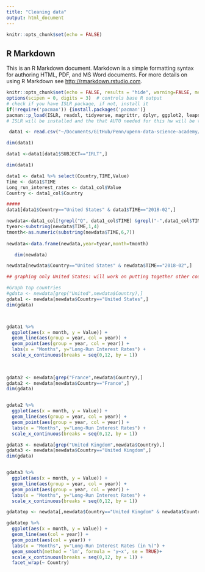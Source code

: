 ```yaml
---
title: "Cleaning data"
output: html_document
---
```


```r
knitr::opts_chunk$set(echo = FALSE)
```

## R Markdown

This is an R Markdown document. Markdown is a simple formatting syntax for authoring HTML, PDF, and MS Word documents. For more details on using R Markdown see <http://rmarkdown.rstudio.com>.

```r
knitr::opts_chunk$set(echo = FALSE, results = "hide", warning=FALSE, message=FALSE, fig.width=8, fig.height=4)
options(scipen = 0, digits = 3)  # controls base R output
# check if you have ISLR package, if not, install it
if(!require('pacman')) {install.packages('pacman')}
pacman::p_load(ISLR, readxl, tidyverse, magrittr, dplyr, ggplot2, leaps, car, contrast) 
# ISLR will be installed and the that AUTO needed for this hw will be there
```


```r
 data1 <- read.csv("~/Documents/GitHub/Penn/upenn-data-science-academy/Final Project/Data/OECD Data/long_term_interest_rates.csv", header=T, stringsAsFactors = FALSE)

dim(data1)
```

```r
data1 <-data1[data1$SUBJECT=="IRLT",]

dim(data1)
```


```r
data1 <- data1 %>% select(Country,TIME,Value)
Time <- data1$TIME
Long_run_interest_rates <- data1_col$Value
Country <- data1_col$Country

#####
data1[data1$Country=="United States" & data1$TIME=="2018-02",]

newdata<-data1_col[!grepl("Q", data1_col$TIME) &grepl("-",data1_col$TIME),]
tyear<-substring(newdata$TIME,1,4)
tmonth<-as.numeric(substring(newdata$TIME,6,7))
 
newdata<-data.frame(newdata,year=tyear,month=tmonth)

   dim(newdata)

```
```r
newdata[newdata$Country=="United States" & newdata$TIME=="2018-02",]
```


```r
## graphing only United States: will work on putting together other countries tomorrow

#Graph top countries
#gdata <- newdata[grep("United",newdata$Country),]
gdata1 <- newdata[newdata$Country=="United States",]
dim(gdata)




```


```r
gdata1 %>% 
  ggplot(aes(x = month, y = Value)) +
  geom_line(aes(group = year, col = year)) +
  geom_point(aes(group = year, col = year)) +
  labs(x = "Months", y="Long-Run Interest Rates") +
  scale_x_continuous(breaks = seq(0,12, by = 1)) 
  
            
```


```r
gdata2 <- newdata[grep("France",newdata$Country),]
gdata2 <- newdata[newdata$Country=="France",]
dim(gdata)


gdata2 %>% 
  ggplot(aes(x = month, y = Value)) +
  geom_line(aes(group = year, col = year)) +
  geom_point(aes(group = year, col = year)) +
  labs(x = "Months", y="Long-Run Interest Rates") +
  scale_x_continuous(breaks = seq(0,12, by = 1)) 
```
```r
gdata3 <- newdata[grep("United Kingdom",newdata$Country),]
gdata3 <- newdata[newdata$Country=="United Kingdom",]
dim(gdata)


gdata3 %>% 
  ggplot(aes(x = month, y = Value)) +
  geom_line(aes(group = year, col = year)) +
  geom_point(aes(group = year, col = year)) +
  labs(x = "Months", y="Long-Run Interest Rates") +
  scale_x_continuous(breaks = seq(0,12, by = 1)) 
```

```r

gdatatop <- newdata[,newdata$Country=="United Kingdom" & newdata$Country=="United States" & newdata$Country=="India" & newdata$Country=="France",]

gdatatop %>% 
  ggplot(aes(x = month, y = Value)) +
  geom_line(aes(col = year)) +
  geom_point(aes(col = year)) +
  labs(x = "Months", y="Long-Run Interest Rates (in %)") +
  geom_smooth(method = 'lm', formula = 'y~x', se = TRUE)+
  scale_x_continuous(breaks = seq(0,12, by = 1)) + 
  facet_wrap(~ Country)

```

